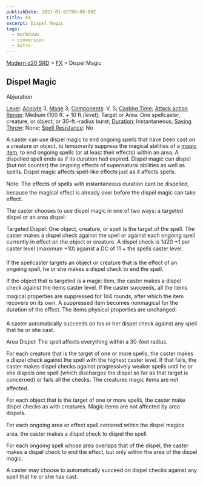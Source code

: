 ```yaml
---
publishDate: 2023-01-02T00:00:00Z
title: FX
excerpt: Dispel Magic
tags:
  - markdown
  - conversion
  - Astro
---
```


[Modern d20 SRD](/#modernD20) > [FX](modern-d20-srd-fx-index) > Dispel Magic

## Dispel Magic

Abjuration

[Level](modern-d20-srd-fx-level): [Acolyte](modern-d20-srd-classes-advanced-acolyte) 3, [Mage](modern-d20-srd-classes-advanced-mage) 3; [Components](modern-d20-srd-fx-components): V, S; [Casting Time](modern-d20-srd-fx-casting-time); [Attack action](modern-d20-srd-combat-attack-actions) [Range](modern-d20-srd-fx-range): Medium (100 ft. + 10 ft./level); Target or Area: One spellcaster, creature, or object; or 30-ft.-radius burst; [Duration](modern-d20-srd-fx-duration): Instantaneous; [Saving Throw](modern-d20-srd-basics-saving-throws): None; [Spell Resistance](modern-d20-srd-special-abilities-spell-resistance): No

A caster can use dispel magic to end ongoing spells that have been cast on a creature or object, to temporarily suppress the magical abilities of a [magic item](modern-d20-srd-fx-items-index), to end ongoing spells (or at least their effects) within an area. A dispelled spell ends as if its duration had expired. Dispel magic can dispel (but not counter) the ongoing effects of supernatural abilities as well as spells. Dispel magic affects spell-like effects just as it affects spells.

Note: The effects of spells with instantaneous duration cant be dispelled, because the magical effect is already over before the dispel magic can take effect.

The caster chooses to use dispel magic in one of two ways: a targeted dispel or an area dispel:

Targeted Dispel: One object, creature, or spell is the target of the spell. The caster makes a dispel check against the spell or against each ongoing spell currently in effect on the object or creature. A dispel check is 1d20 +1 per caster level (maximum +10) against a DC of 11 + the spells caster level.

If the spellcaster targets an object or creature that is the effect of an ongoing spell, he or she makes a dispel check to end the spell.

If the object that is targeted is a magic item, the caster makes a dispel check against the items caster level. If the caster succeeds, all the items magical properties are suppressed for 1d4 rounds, after which the item recovers on its own. A suppressed item becomes nonmagical for the duration of the effect. The items physical properties are unchanged:

A caster automatically succeeds on his or her dispel check against any spell that he or she cast.

Area Dispel: The spell affects everything within a 30-foot radius.

For each creature that is the target of one or more spells, the caster makes a dispel check against the spell with the highest caster level. If that fails, the caster makes dispel checks against progressively weaker spells until he or she dispels one spell (which discharges the dispel so far as that target is concerned) or fails all the checks. The creatures magic items are not affected.

For each object that is the target of one or more spells, the caster make dispel checks as with creatures. Magic items are not affected by area dispels.

For each ongoing area or effect spell centered within the dispel magics area, the caster makes a dispel check to dispel the spell.

For each ongoing spell whose area overlaps that of the dispel, the caster makes a dispel check to end the effect, but only within the area of the dispel magic.

A caster may choose to automatically succeed on dispel checks against any spell that he or she has cast.
